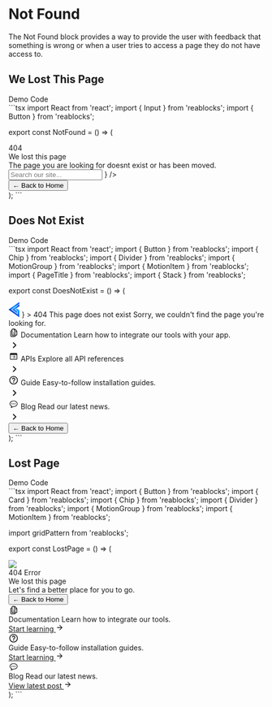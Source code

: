 
# Not Found

The Not Found block provides a way to provide the user with feedback that something is wrong
or when a user tries to access a page they do not have access to.

## We Lost This Page
<Tabs>
    <TabList>
      <Tab className="light:text-white">
        Demo
      </Tab>
      <Tab className="light:text-white">
        Code
      </Tab>
    </TabList>
    <TabPanel>
      <div className="flex flex-col border justify-center items-center border-gray-700 light:bg-white light:text-black">
        <NotFound />
      </div>
    </TabPanel>
    <TabPanel>
```tsx
import React from 'react';
import { Input } from 'reablocks';
import { Button } from 'reablocks';

export const NotFound = () => (
  <div className="flex flex-row justify-center w-full min-h-[600px] relative dark:bg-black-pearl">
    <div className="text-center">
      <div className="absolute top-0 left-0 z-0 w-full leading-[600px] text-center text-transparent bg-clip-text text-[400px] opacity-30 bg-gradient-to-r from-waterloo to-charade font-bold">
        404
      </div>
      <div className="absolute top-0 left-0 w-full h-full dark:bg-[radial-gradient(circle,rgba(36,36,66,0.3)_2%,rgba(2,2,15,1)_80%)] light:bg-[radial-gradient(circle,rgba(224,224,232,0.3)_2%,rgba(247,247,250,1)_80%)]" />
      <div className="flex flex-col gap-3 h-full justify-center">
        <div className="grow" />
        <div className="text-surface-content z-10 relative font-bold !text-5xl">
          We lost this page
        </div>
        <div className="dark:text-waterloo light:text-charade opacity-80 z-10 relative">
          The page you are looking for doesnt exist or has been moved.
        </div>
        <Input
          placeholder="Search our site..."
          fullWidth
          className="z-10"
          startAdornment={
            <svg
              xmlns="http://www.w3.org/2000/svg"
              width="16"
              height="16"
              fill="none"
            >
              <g clip-path="url(#a)">
                <path
                  fill="#242433"
                  d="M10.503 9.503h-.526l-.187-.18a4.314 4.314 0 0 0 1.047-2.82 4.333 4.333 0 1 0-4.334 4.334c1.074 0 2.06-.394 2.82-1.047l.18.187v.526l3.334 3.327.993-.993-3.327-3.334Zm-4 0c-1.66 0-3-1.34-3-3s1.34-3 3-3 3 1.34 3 3-1.34 3-3 3Z"
                />
              </g>
              <defs>
                <clipPath id="a">
                  <path fill="#fff" d="M0 0h16v16H0z" />
                </clipPath>
              </defs>
            </svg>
          }
        />
        <div className="grow flex flex-col justify-center">
          <Button
            color="primary"
            className="z-10 mx-auto relative rounded-sm px-4 py-2 flex items-center gap-2 self-stretch !text-lg bg-button-gradient hover:bg-button-gradient-hover focus:bg-button-gradient-focus light:bg-none light:bg-primary light:hover:bg-none light:hover:bg-primary-hover light:focus:bg-primary-hover focus:outline-none transition-colors font-semibold"
          >
            ← Back to Home
          </Button>
        </div>
      </div>
    </div>
  </div>
);
```
  </TabPanel>
</Tabs>

## Does Not Exist
<Tabs>
  <TabList>
    <Tab className="light:text-white">
      Demo
    </Tab>
    <Tab className="light:text-white">
      Code
    </Tab>
  </TabList>
  <TabPanel>
    <div className="flex flex-col border justify-center items-center border-gray-700 light:bg-white light:text-black">
      <DoesNotExist />
    </div>
  </TabPanel>
  <TabPanel>
```tsx
import React from 'react';
import { Button } from 'reablocks';
import { Chip } from 'reablocks';
import { Divider } from 'reablocks';
import { MotionGroup } from 'reablocks';
import { MotionItem } from 'reablocks';
import { PageTitle } from 'reablocks';
import { Stack } from 'reablocks';

export const DoesNotExist = () => (
  <div className="w-full dark:bg-black-pearl">
    <MotionGroup className="bg-[radial-gradient(50%_6.33%_at_50%_0%,rgba(16,94,255,0.71)_0%,rgba(248,248,251,0)_85.19%)] pb-[50px]">
      <Divider variant="secondary" />
      <MotionItem className="flex flex-col items-center p-12">
        <svg
          className="mb-14"
          xmlns="http://www.w3.org/2000/svg"
          width="22"
          height="30"
          viewBox="0 0 22 30"
          fill="none"
        >
          <path
            fill-rule="evenodd"
            clip-rule="evenodd"
            d="M21.2727 0L0 14.8811L21.2727 30V16.2581L16.498 13.1812L13.8108 15L18.2828 17.9091V24.1393L5.25153 14.8811L21.2727 3.68624V0Z"
            fill="url(#paint0_linear_2208_924)"
          />
          <path
            fill-rule="evenodd"
            clip-rule="evenodd"
            d="M21.2727 4.84595L7.03271 14.8893L17.2678 22.1536V18.3957L12.0999 15.0404L21.2727 8.57158V4.84595Z"
            fill="url(#paint1_linear_2208_924)"
          />
          <defs>
            <linearGradient
              id="paint0_linear_2208_924"
              x1="23.4"
              y1="7.4375"
              x2="8.21502"
              y2="25.2035"
              gradientUnits="userSpaceOnUse"
            >
              <stop stop-color="#105EFF" />
              <stop offset="0.413357" stop-color="#009BFF" />
              <stop offset="0.735652" stop-color="#105EFF" />
              <stop offset="1" stop-color="#090E43" />
            </linearGradient>
            <linearGradient
              id="paint1_linear_2208_924"
              x1="9.24634"
              y1="19.9998"
              x2="23.0113"
              y2="5.26866"
              gradientUnits="userSpaceOnUse"
            >
              <stop stop-color="#105EFF" />
              <stop offset="0.413357" stop-color="#009BFF" />
              <stop offset="0.735652" stop-color="#105EFF" />
              <stop offset="1" stop-color="#090E43" />
            </linearGradient>
          </defs>
        </svg>
        <Chip
          color="primary"
          className="rounded-full px-3 dark:text-athens-gray light:text-charade dark:bg-blue-950 light:bg-blue-100 gap-1"
          start={
            <svg
              xmlns="http://www.w3.org/2000/svg"
              width="16"
              height="16"
              viewBox="0 0 16 16"
              fill="none"
            >
              <path
                d="M16 9.38004C16 7.62004 14.6333 6.19337 12.9 6.07337C12.4467 3.77337 10.4267 2.0467 8 2.0467C7.11333 2.0467 6.28667 2.2867 5.56667 2.69337L6.56 3.6867C7.00667 3.49337 7.48667 3.38004 8 3.38004C10.0267 3.38004 11.6667 5.02004 11.6667 7.0467V7.38004H12.6667C13.7733 7.38004 14.6667 8.27337 14.6667 9.38004C14.6667 10.04 14.3467 10.6134 13.86 10.98L14.8 11.92C15.5267 11.3067 16 10.4067 16 9.38004ZM2.94 1.95337L2 2.89337L3.84667 4.74004H3.56667C1.56 4.95337 0 6.65337 0 8.71337C0 10.92 1.79333 12.7134 4 12.7134H11.82L13.1533 14.0467L14.0933 13.1067L2.94 1.95337ZM4 11.38C2.52667 11.38 1.33333 10.1867 1.33333 8.71337C1.33333 7.24004 2.52667 6.0467 4 6.0467H5.15333L10.4867 11.38H4Z"
                fill="#105EFF"
              />
            </svg>
          }
        >
          404
        </Chip>
        <PageTitle className="font-bold my-3 dark:text-athens-gray">
          This page does not exist
        </PageTitle>
        <span className="dark:text-waterloo light:text-charade">
          Sorry, we couldn't find the page you're looking for.
        </span>
      </MotionItem>
      <div className="flex flex-col items-center w-[600px] pb-[50px] m-auto">
        <MotionItem className="flex gap-2.5 w-full p-6 border border-transparent dark:hover:[border-image:linear-gradient(to_top_left,#242433,#02020F)_10] light:hover:[border-image:linear-gradient(to_top_left,#E6E6F0,#FFFFFF)_10] hover:cursor-pointer transition-colors rounded group/item">
          <svg
            className="group-hover/item:fill-primary-active dark:fill-mystic transition-colors"
            xmlns="http://www.w3.org/2000/svg"
            width="20"
            height="20"
            viewBox="0 0 20 20"
            fill="currentColor"
          >
            <path d="M8.34239 2.5C7.17168 2.5 6.22283 3.44886 6.22283 4.61957V5.67935H5.86957C4.69886 5.67935 3.75 6.62821 3.75 7.79891V16.6304C3.75 17.8011 4.69886 18.75 5.86957 18.75H11.875C13.0457 18.75 13.9946 17.8011 13.9946 16.6304V16.2772H15.0543C16.2251 16.2772 17.1739 15.3283 17.1739 14.1576V8.05834C17.1739 7.4963 16.9504 6.95751 16.5529 6.55974L13.1142 3.12097C12.7164 2.72355 12.1776 2.5 11.6156 2.5H8.34239ZM8.34239 3.91304H10.8152V6.73913C10.8152 7.90984 11.7641 8.8587 12.9348 8.8587H15.7609V14.1576C15.7609 14.548 15.4447 14.8641 15.0543 14.8641H8.34239C7.95204 14.8641 7.63587 14.548 7.63587 14.1576V4.61957C7.63587 4.22921 7.95204 3.91304 8.34239 3.91304ZM12.2283 4.23319L15.44 7.44565H12.9348C12.5444 7.44565 12.2283 7.12948 12.2283 6.73913V4.23319ZM5.86957 7.09239H6.22283V14.5109C6.22283 15.4862 7.01378 16.2772 7.98913 16.2772H12.5815V16.6304C12.5815 17.0208 12.2654 17.337 11.875 17.337H5.86957C5.47921 17.337 5.16304 17.0208 5.16304 16.6304V7.79891C5.16304 7.40856 5.47921 7.09239 5.86957 7.09239ZM9.79338 9.91848C9.44118 9.91848 9.11509 10.1591 9.05857 10.5063C8.98686 10.949 9.32622 11.3315 9.75543 11.3315H13.6034C13.9552 11.3315 14.2816 11.0909 14.3382 10.7437C14.4099 10.301 14.0705 9.91848 13.6413 9.91848H9.79338ZM9.79338 12.3913C9.44118 12.3913 9.11509 12.6319 9.05857 12.9792C8.98686 13.4218 9.32622 13.8043 9.75543 13.8043H13.6034C13.9552 13.8043 14.2816 13.5638 14.3382 13.2165C14.4099 12.7739 14.0705 12.3913 13.6413 12.3913H9.79338Z" />
          </svg>
          <Stack direction="column" alignItems="start" dense>
            <span className="font-bold">Documentation</span>
            <span className="dark:text-waterloo light:text-charade">
              Learn how to integrate our tools with your app.
            </span>
          </Stack>
          <div className="grow self-center flex justify-end">
            <svg
              className="dark:fill-mystic"
              xmlns="http://www.w3.org/2000/svg"
              width="24"
              height="24"
              viewBox="0 0 24 24"
              fill="currentColor"
            >
              <path d="M9.70504 6L8.29504 7.41L12.875 12L8.29504 16.59L9.70504 18L15.705 12L9.70504 6Z" />
            </svg>
          </div>
        </MotionItem>
        <MotionItem className="w-full">
          <Divider variant="secondary" disableMargins />
        </MotionItem>
        <MotionItem className="flex gap-2.5 w-full p-6 border border-transparent dark:hover:[border-image:linear-gradient(to_top_left,#242433,#02020F)_10] light:hover:[border-image:linear-gradient(to_top_left,#E6E6F0,#FFFFFF)_10] hover:cursor-pointer transition-colors rounded group/item">
          <svg
            className="group-hover/item:fill-primary-active dark:fill-mystic transition-colors"
            xmlns="http://www.w3.org/2000/svg"
            width="20"
            height="20"
            viewBox="0 0 20 20"
            fill="currentColor"
          >
            <path d="M4.6875 3.4375C3.65344 3.4375 2.8125 4.27844 2.8125 5.3125V14.6875C2.8125 15.7216 3.65344 16.5625 4.6875 16.5625H15.3125C16.3466 16.5625 17.1875 15.7216 17.1875 14.6875V5.3125C17.1875 4.27844 16.3466 3.4375 15.3125 3.4375H4.6875ZM4.0625 7.1875H15.9375V14.6875C15.9375 15.0322 15.6572 15.3125 15.3125 15.3125H4.6875C4.34281 15.3125 4.0625 15.0322 4.0625 14.6875V7.1875ZM6.875 9.0625C6.52969 9.0625 6.25 9.34219 6.25 9.6875C6.25 10.0328 6.52969 10.3125 6.875 10.3125C7.22031 10.3125 7.5 10.0328 7.5 9.6875C7.5 9.34219 7.22031 9.0625 6.875 9.0625ZM9.6875 9.0625C9.3425 9.0625 9.0625 9.3425 9.0625 9.6875C9.0625 10.0325 9.3425 10.3125 9.6875 10.3125H13.125C13.47 10.3125 13.75 10.0325 13.75 9.6875C13.75 9.3425 13.47 9.0625 13.125 9.0625H9.6875ZM6.875 11.875C6.52969 11.875 6.25 12.1547 6.25 12.5C6.25 12.8453 6.52969 13.125 6.875 13.125C7.22031 13.125 7.5 12.8453 7.5 12.5C7.5 12.1547 7.22031 11.875 6.875 11.875ZM9.6875 11.875C9.3425 11.875 9.0625 12.155 9.0625 12.5C9.0625 12.845 9.3425 13.125 9.6875 13.125H13.125C13.47 13.125 13.75 12.845 13.75 12.5C13.75 12.155 13.47 11.875 13.125 11.875H9.6875Z" />
          </svg>
          <Stack direction="column" alignItems="start" dense>
            <span className="font-bold">APIs</span>
            <span className="dark:text-waterloo light:text-charade">
              Explore all API references
            </span>
          </Stack>
          <div className="grow self-center flex justify-end">
            <svg
              className="dark:fill-mystic"
              xmlns="http://www.w3.org/2000/svg"
              width="24"
              height="24"
              viewBox="0 0 24 24"
              fill="currentColor"
            >
              <path d="M9.70504 6L8.29504 7.41L12.875 12L8.29504 16.59L9.70504 18L15.705 12L9.70504 6Z" />
            </svg>
          </div>
        </MotionItem>
        <MotionItem className="w-full">
          <Divider variant="secondary" disableMargins />
        </MotionItem>
        <MotionItem className="flex gap-2.5 w-full p-6 border border-transparent dark:hover:[border-image:linear-gradient(to_top_left,#242433,#02020F)_10] light:hover:[border-image:linear-gradient(to_top_left,#E6E6F0,#FFFFFF)_10] hover:cursor-pointer transition-colors rounded group/item">
          <svg
            className="group-hover/item:fill-primary-active dark:fill-mystic transition-colors"
            xmlns="http://www.w3.org/2000/svg"
            width="20"
            height="20"
            viewBox="0 0 20 20"
            fill="currentColor"
          >
            <path d="M9.16663 15H10.8333V13.3334H9.16663V15ZM9.99996 1.66669C5.39996 1.66669 1.66663 5.40002 1.66663 10C1.66663 14.6 5.39996 18.3334 9.99996 18.3334C14.6 18.3334 18.3333 14.6 18.3333 10C18.3333 5.40002 14.6 1.66669 9.99996 1.66669ZM9.99996 16.6667C6.32496 16.6667 3.33329 13.675 3.33329 10C3.33329 6.32502 6.32496 3.33335 9.99996 3.33335C13.675 3.33335 16.6666 6.32502 16.6666 10C16.6666 13.675 13.675 16.6667 9.99996 16.6667ZM9.99996 5.00002C8.15829 5.00002 6.66663 6.49169 6.66663 8.33335H8.33329C8.33329 7.41669 9.08329 6.66669 9.99996 6.66669C10.9166 6.66669 11.6666 7.41669 11.6666 8.33335C11.6666 10 9.16663 9.79169 9.16663 12.5H10.8333C10.8333 10.625 13.3333 10.4167 13.3333 8.33335C13.3333 6.49169 11.8416 5.00002 9.99996 5.00002Z" />
          </svg>
          <Stack direction="column" alignItems="start" dense>
            <span className="font-bold">Guide</span>
            <span className="dark:text-waterloo light:text-charade">
              Easy-to-follow installation guides.
            </span>
          </Stack>
          <div className="grow self-center flex justify-end">
            <svg
              className="dark:fill-mystic"
              xmlns="http://www.w3.org/2000/svg"
              width="24"
              height="24"
              viewBox="0 0 24 24"
              fill="currentColor"
            >
              <path d="M9.70504 6L8.29504 7.41L12.875 12L8.29504 16.59L9.70504 18L15.705 12L9.70504 6Z" />
            </svg>
          </div>
        </MotionItem>
        <MotionItem className="w-full">
          <Divider variant="secondary" disableMargins />
        </MotionItem>
        <MotionItem className="flex gap-2.5 w-full p-6 border border-transparent dark:hover:[border-image:linear-gradient(to_top_left,#242433,#02020F)_10] light:hover:[border-image:linear-gradient(to_top_left,#E6E6F0,#FFFFFF)_10] hover:cursor-pointer transition-colors rounded group/item">
          <svg
            className="group-hover/item:fill-primary-active dark:fill-mystic transition-colors"
            xmlns="http://www.w3.org/2000/svg"
            width="20"
            height="20"
            viewBox="0 0 20 20"
            fill="currentColor"
          >
            <path d="M10 3.125C5.69219 3.125 2.1875 5.92191 2.1875 9.36035C2.1875 11.5082 3.54574 13.4703 5.77637 14.61C5.1398 15.6831 4.53233 16.5473 4.52515 16.5576C4.38358 16.7589 4.37328 17.0245 4.4989 17.2363C4.61265 17.4273 4.81787 17.5427 5.03662 17.5427C5.06037 17.5427 5.08428 17.5413 5.10803 17.5385C5.18959 17.5291 7.07768 17.2956 9.38049 15.5756C9.59049 15.589 9.79812 15.5957 10 15.5957C14.3078 15.5957 17.8125 12.7988 17.8125 9.36035C17.8125 5.92191 14.3078 3.125 10 3.125ZM10 4.375C13.6184 4.375 16.5625 6.61129 16.5625 9.36035C16.5625 12.1094 13.6184 14.3457 10 14.3457C9.75688 14.3457 9.50281 14.3349 9.245 14.3121C9.08875 14.2978 8.93175 14.344 8.80737 14.4409C7.94862 15.1069 7.15041 15.5385 6.50635 15.816C6.72978 15.456 6.97114 15.0523 7.2052 14.6326C7.2927 14.4766 7.30882 14.2905 7.24976 14.1217C7.19069 13.953 7.06228 13.8178 6.89697 13.75C4.76291 12.8741 3.4375 11.1916 3.4375 9.36035C3.4375 6.61129 6.38156 4.375 10 4.375ZM6.875 8.4375C6.35719 8.4375 5.9375 8.85719 5.9375 9.375C5.9375 9.89281 6.35719 10.3125 6.875 10.3125C7.39281 10.3125 7.8125 9.89281 7.8125 9.375C7.8125 8.85719 7.39281 8.4375 6.875 8.4375ZM10 8.4375C9.48219 8.4375 9.0625 8.85719 9.0625 9.375C9.0625 9.89281 9.48219 10.3125 10 10.3125C10.5178 10.3125 10.9375 9.89281 10.9375 9.375C10.9375 8.85719 10.5178 8.4375 10 8.4375ZM13.125 8.4375C12.6072 8.4375 12.1875 8.85719 12.1875 9.375C12.1875 9.89281 12.6072 10.3125 13.125 10.3125C13.6428 10.3125 14.0625 9.89281 14.0625 9.375C14.0625 8.85719 13.6428 8.4375 13.125 8.4375Z" />
          </svg>
          <Stack direction="column" alignItems="start" dense>
            <span className="font-bold">Blog</span>
            <span className="dark:text-waterloo light:text-charade">
              Read our latest news.
            </span>
          </Stack>
          <div className="grow self-center flex justify-end">
            <svg
              className="dark:fill-mystic"
              xmlns="http://www.w3.org/2000/svg"
              width="24"
              height="24"
              viewBox="0 0 24 24"
              fill="currentColor"
            >
              <path d="M9.70504 6L8.29504 7.41L12.875 12L8.29504 16.59L9.70504 18L15.705 12L9.70504 6Z" />
            </svg>
          </div>
        </MotionItem>
      </div>
      <MotionItem>
        <Button
          color="primary"
          className="z-10 mx-auto relative rounded-sm px-4 py-2 flex items-center gap-2 self-stretch !text-lg bg-button-gradient hover:bg-button-gradient-hover focus:bg-button-gradient-focus light:bg-none light:bg-primary light:hover:bg-none light:hover:bg-primary-hover light:focus:bg-primary-hover focus:outline-none transition-colors font-semibold"
        >
          ← Back to Home
        </Button>
      </MotionItem>
    </MotionGroup>
  </div>
);
```
  </TabPanel>
</Tabs>

## Lost Page
<Tabs>
  <TabList>
    <Tab className="light:text-white">
      Demo
    </Tab>
    <Tab className="light:text-white">
      Code
    </Tab>
  </TabList>
  <TabPanel>
    <div className="flex flex-col border justify-center items-center border-gray-700 light:bg-white light:text-black">
      <LostPage />
    </div>
  </TabPanel>
  <TabPanel>
```tsx
import React from 'react';
import { Button } from 'reablocks';
import { Card } from 'reablocks';
import { Chip } from 'reablocks';
import { Divider } from 'reablocks';
import { MotionGroup } from 'reablocks';
import { MotionItem } from 'reablocks';

import gridPattern from 'reablocks';

export const LostPage = () => (
  <div className="flex flex-row justify-center w-full min-h-[800px] relative dark:bg-black-pearl">
    <div className="text-center w-full">
      <img src={gridPattern} className="absolute top-0" />
      <div className="flex flex-col gap-3 w-full h-full justify-center">
        <div>
          <Chip
            color="primary"
            className="rounded-full px-3 dark:text-athens-gray light:text-charade dark:bg-blue-950 light:bg-blue-100 gap-1"
          >
            404 Error
          </Chip>
        </div>
        <div className="text-surface-content z-10 relative font-bold !text-5xl">
          We lost this page
        </div>
        <div className="dark:text-waterloo light:text-charade opacity-80 z-10 relative">
          Let's find a better place for you to go.
        </div>
        <Button
          color="primary"
          className="z-10 mx-auto relative rounded-sm px-4 py-2 flex items-center gap-2 self-stretch !text-lg bg-button-gradient hover:bg-button-gradient-hover focus:bg-button-gradient-focus light:bg-none light:bg-primary light:hover:bg-none light:hover:bg-primary-hover light:focus:bg-primary-hover focus:outline-none transition-colors font-semibold"
        >
          ← Back to Home
        </Button>
        <MotionGroup className="mt-[200px] w-full grid grid-cols-3 px-10">
          <MotionItem className="group/item">
            <Card className="relative text-left border-transparent dark:group-hover/item:border-charade light:group-hover/item:border-mystic transition-colors">
              <div className="flex flex-col gap-6 items-start">
                <svg
                  className="fill:secondary-hover group-hover/item:fill-primary transition-colors"
                  xmlns="http://www.w3.org/2000/svg"
                  width="20"
                  height="20"
                  viewBox="0 0 20 20"
                  fill="currentColor"
                >
                  <path d="M8.34239 2.5C7.17168 2.5 6.22283 3.44886 6.22283 4.61957V5.67935H5.86957C4.69886 5.67935 3.75 6.62821 3.75 7.79891V16.6304C3.75 17.8011 4.69886 18.75 5.86957 18.75H11.875C13.0457 18.75 13.9946 17.8011 13.9946 16.6304V16.2772H15.0543C16.2251 16.2772 17.1739 15.3283 17.1739 14.1576V8.05834C17.1739 7.4963 16.9504 6.95751 16.5529 6.55974L13.1142 3.12097C12.7164 2.72355 12.1776 2.5 11.6156 2.5H8.34239ZM8.34239 3.91304H10.8152V6.73913C10.8152 7.90984 11.7641 8.8587 12.9348 8.8587H15.7609V14.1576C15.7609 14.548 15.4447 14.8641 15.0543 14.8641H8.34239C7.95204 14.8641 7.63587 14.548 7.63587 14.1576V4.61957C7.63587 4.22921 7.95204 3.91304 8.34239 3.91304ZM12.2283 4.23319L15.44 7.44565H12.9348C12.5444 7.44565 12.2283 7.12948 12.2283 6.73913V4.23319ZM5.86957 7.09239H6.22283V14.5109C6.22283 15.4862 7.01378 16.2772 7.98913 16.2772H12.5815V16.6304C12.5815 17.0208 12.2654 17.337 11.875 17.337H5.86957C5.47921 17.337 5.16304 17.0208 5.16304 16.6304V7.79891C5.16304 7.40856 5.47921 7.09239 5.86957 7.09239ZM9.79338 9.91848C9.44118 9.91848 9.11509 10.1591 9.05857 10.5063C8.98686 10.949 9.32622 11.3315 9.75543 11.3315H13.6034C13.9552 11.3315 14.2816 11.0909 14.3382 10.7437C14.4099 10.301 14.0705 9.91848 13.6413 9.91848H9.79338ZM9.79338 12.3913C9.44118 12.3913 9.11509 12.6319 9.05857 12.9792C8.98686 13.4218 9.32622 13.8043 9.75543 13.8043H13.6034C13.9552 13.8043 14.2816 13.5638 14.3382 13.2165C14.4099 12.7739 14.0705 12.3913 13.6413 12.3913H9.79338Z" />
                </svg>
                <div className="flex flex-col">
                  <span className="font-bold">Documentation</span>
                  <span className="text-base dark:text-waterloo light:text-charade">
                    Learn how to integrate our tools.
                  </span>
                </div>
                <a
                  href="#"
                  className="text-primary hover:text-primary-hover font-bold inline-flex items-center gap-2"
                >
                  Start learning
                  <svg
                    xmlns="http://www.w3.org/2000/svg"
                    width="16"
                    height="16"
                    viewBox="0 0 16 16"
                    fill="currentColor"
                  >
                    <path d="M8.00002 2.66663L7.06002 3.60663L10.78 7.33329H2.66669V8.66663H10.78L7.06002 12.3933L8.00002 13.3333L13.3334 7.99996L8.00002 2.66663Z" />
                  </svg>
                </a>
              </div>
              <Divider
                className="absolute left-0 bottom-[0px] w-full opacity-0 group-hover/item:opacity-100 transition-opacity"
                variant="secondary"
                disableMargins
              />
            </Card>
          </MotionItem>
          <MotionItem className="group/item">
            <Card className="relative text-left border-transparent dark:group-hover/item:border-charade light:group-hover/item:border-mystic transition-colors">
              <div className="flex flex-col gap-6 items-start">
                <svg
                  className="fill:secondary-hover group-hover/item:fill-primary transition-colors"
                  xmlns="http://www.w3.org/2000/svg"
                  width="20"
                  height="20"
                  viewBox="0 0 20 20"
                  fill="currentColor"
                >
                  <path d="M9.16663 15H10.8333V13.3334H9.16663V15ZM9.99996 1.66669C5.39996 1.66669 1.66663 5.40002 1.66663 10C1.66663 14.6 5.39996 18.3334 9.99996 18.3334C14.6 18.3334 18.3333 14.6 18.3333 10C18.3333 5.40002 14.6 1.66669 9.99996 1.66669ZM9.99996 16.6667C6.32496 16.6667 3.33329 13.675 3.33329 10C3.33329 6.32502 6.32496 3.33335 9.99996 3.33335C13.675 3.33335 16.6666 6.32502 16.6666 10C16.6666 13.675 13.675 16.6667 9.99996 16.6667ZM9.99996 5.00002C8.15829 5.00002 6.66663 6.49169 6.66663 8.33335H8.33329C8.33329 7.41669 9.08329 6.66669 9.99996 6.66669C10.9166 6.66669 11.6666 7.41669 11.6666 8.33335C11.6666 10 9.16663 9.79169 9.16663 12.5H10.8333C10.8333 10.625 13.3333 10.4167 13.3333 8.33335C13.3333 6.49169 11.8416 5.00002 9.99996 5.00002Z" />
                </svg>
                <div className="flex flex-col">
                  <span className="font-bold">Guide</span>
                  <span className="text-base dark:text-waterloo light:text-charade">
                    Easy-to-follow installation guides.
                  </span>
                </div>
                <a
                  href="#"
                  className="text-primary hover:text-primary-hover font-bold inline-flex items-center gap-2"
                >
                  Start learning
                  <svg
                    xmlns="http://www.w3.org/2000/svg"
                    width="16"
                    height="16"
                    viewBox="0 0 16 16"
                    fill="currentColor"
                  >
                    <path d="M8.00002 2.66663L7.06002 3.60663L10.78 7.33329H2.66669V8.66663H10.78L7.06002 12.3933L8.00002 13.3333L13.3334 7.99996L8.00002 2.66663Z" />
                  </svg>
                </a>
              </div>
              <Divider
                className="absolute left-0 bottom-[0px] w-full opacity-0 group-hover/item:opacity-100 transition-opacity"
                variant="secondary"
                disableMargins
              />
            </Card>
          </MotionItem>
          <MotionItem className="group/item">
            <Card className="relative text-left border-transparent dark:group-hover/item:border-charade light:group-hover/item:border-mystic transition-colors">
              <div className="flex flex-col gap-6 items-start">
                <svg
                  className="fill:secondary-hover group-hover/item:fill-primary transition-colors"
                  xmlns="http://www.w3.org/2000/svg"
                  width="20"
                  height="20"
                  viewBox="0 0 20 20"
                  fill="currentColor"
                >
                  <path d="M10 3.125C5.69219 3.125 2.1875 5.92191 2.1875 9.36035C2.1875 11.5082 3.54574 13.4703 5.77637 14.61C5.1398 15.6831 4.53233 16.5473 4.52515 16.5576C4.38358 16.7589 4.37328 17.0245 4.4989 17.2363C4.61265 17.4273 4.81787 17.5427 5.03662 17.5427C5.06037 17.5427 5.08428 17.5413 5.10803 17.5385C5.18959 17.5291 7.07768 17.2956 9.38049 15.5756C9.59049 15.589 9.79812 15.5957 10 15.5957C14.3078 15.5957 17.8125 12.7988 17.8125 9.36035C17.8125 5.92191 14.3078 3.125 10 3.125ZM10 4.375C13.6184 4.375 16.5625 6.61129 16.5625 9.36035C16.5625 12.1094 13.6184 14.3457 10 14.3457C9.75688 14.3457 9.50281 14.3349 9.245 14.3121C9.08875 14.2978 8.93175 14.344 8.80737 14.4409C7.94862 15.1069 7.15041 15.5385 6.50635 15.816C6.72978 15.456 6.97114 15.0523 7.2052 14.6326C7.2927 14.4766 7.30882 14.2905 7.24976 14.1217C7.19069 13.953 7.06228 13.8178 6.89697 13.75C4.76291 12.8741 3.4375 11.1916 3.4375 9.36035C3.4375 6.61129 6.38156 4.375 10 4.375ZM6.875 8.4375C6.35719 8.4375 5.9375 8.85719 5.9375 9.375C5.9375 9.89281 6.35719 10.3125 6.875 10.3125C7.39281 10.3125 7.8125 9.89281 7.8125 9.375C7.8125 8.85719 7.39281 8.4375 6.875 8.4375ZM10 8.4375C9.48219 8.4375 9.0625 8.85719 9.0625 9.375C9.0625 9.89281 9.48219 10.3125 10 10.3125C10.5178 10.3125 10.9375 9.89281 10.9375 9.375C10.9375 8.85719 10.5178 8.4375 10 8.4375ZM13.125 8.4375C12.6072 8.4375 12.1875 8.85719 12.1875 9.375C12.1875 9.89281 12.6072 10.3125 13.125 10.3125C13.6428 10.3125 14.0625 9.89281 14.0625 9.375C14.0625 8.85719 13.6428 8.4375 13.125 8.4375Z" />
                </svg>
                <div className="flex flex-col">
                  <span className="font-bold">Blog</span>
                  <span className="text-base dark:text-waterloo light:text-charade">
                    Read our latest news.
                  </span>
                </div>
                <a
                  href="#"
                  className="text-primary hover:text-primary-hover font-bold inline-flex items-center gap-2"
                >
                  View latest post
                  <svg
                    xmlns="http://www.w3.org/2000/svg"
                    width="16"
                    height="16"
                    viewBox="0 0 16 16"
                    fill="currentColor"
                  >
                    <path d="M8.00002 2.66663L7.06002 3.60663L10.78 7.33329H2.66669V8.66663H10.78L7.06002 12.3933L8.00002 13.3333L13.3334 7.99996L8.00002 2.66663Z" />
                  </svg>
                </a>
              </div>
              <Divider
                className="absolute left-0 bottom-[0px] w-full opacity-0 group-hover/item:opacity-100 transition-opacity"
                variant="secondary"
                disableMargins
              />
            </Card>
          </MotionItem>
        </MotionGroup>
      </div>
    </div>
  </div>
);
```
  </TabPanel>
</Tabs>